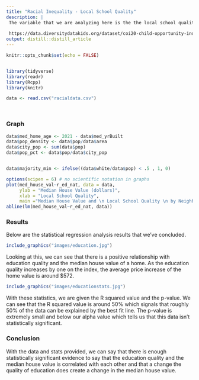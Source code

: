 ```yaml
---
title: "Racial Inequality - Local School Quality"
description: |
 The variable that we are analyzing here is the the local school quality in a particular neighborhood and how it affects the median house value. The data was taken from a Childhood Opportunity Index which is a index that is measured through a census tract level. This index gives a view of the neighborhood resources and conditions surronding a child. This index primarily looks at the prominent features of neighborhoods that affect children. One of these includes the education quality. The data captures from 2010 to 2015.
 
 https://data.diversitydatakids.org/dataset/coi20-child-opportunity-index-2-0-database
output: distill::distill_article
---
```


```r
knitr::opts_chunk$set(echo = FALSE)


library(tidyverse)
library(readr)
library(Rcpp)
library(knitr)

data <- read.csv("racialdata.csv")




```


### Graph

```r
data$med_home_age <- 2021 - data$med_yrBuilt 
data$pop_density <- data$pop/data$area
data$city_pop <- sum(data$pop)
data$pop_pct <- data$pop/data$city_pop


data$majority_min <- ifelse((data$white/data$pop) < .5 , 1, 0)

options(scipen = 6) # no scientific notation in graphs
plot(med_house_val~r_ed_nat, data = data, 
     ylab = "Median House Value (dollars)", 
     xlab = "Local School Quality", 
     main ="Median House Value and \n Local School Quality \n by Neighborhood", col = "darkgoldenrod3")
abline(lm(med_house_val~r_ed_nat, data))
```


### Results


Below are the statistical regression analysis results that we've concluded.


```r
include_graphics("images/education.jpg")
```

Looking at this, we can see that there is a positive relationship with education quality and the median house value of a home. As the education quality increases by one on the index, the average price increase of the home value is around $572.


```r
include_graphics("images/educationstats.jpg")
```


With these statistics, we are given the R squared value and the p-value. We can see that the R squared value is around 50% which signals that roughly 50% of the data can be explained by the best fit line. The p-value is extremely small and below our alpha value which tells us that this data isn't statistically significant. 

### Conclusion

With the data and stats provided, we can say that there is enough statistically significant evidence to say that the education quality and the median house value is correlated with each other and that a change the quality of education does create a change in the median house value.
